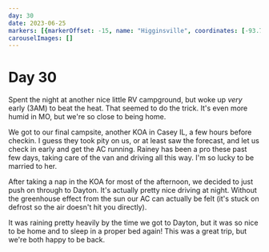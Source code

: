 ```yaml
---
day: 30
date: 2023-06-25
markers: [{markerOffset: -15, name: "Higginsville", coordinates: [-93.7172,39.0725]},{markerOffset: -15, name: "Casey", coordinates: [-87.9925,39.2992]},{markerOffset: -15, name: "Dayton", coordinates: [-84.1916, 39.7589]}]
carouselImages: []
---
```

# Day 30

Spent the night at another nice little RV campground, but woke up *very* early (3AM) to beat the heat. That seemed to do the trick. It's even more humid in MO, but we're so close to being home.

We got to our final campsite, another KOA in Casey IL, a few hours before checkin. I guess they took pity on us, or at least saw the forecast, and let us check in early and get the AC running. Rainey has been a pro these past few days, taking care of the van and driving all this way. I'm so lucky to be married to her.

After taking a nap in the KOA for most of the afternoon, we decided to just push on through to Dayton. It's actually pretty nice driving at night. Without the greenhouse effect from the sun our AC can actually be felt (it's stuck on defrost so the air doesn't hit you directly).

It was raining pretty heavily by the time we got to Dayton, but it was so nice to be home and to sleep in a proper bed again! This was a great trip, but we're both happy to be back.
